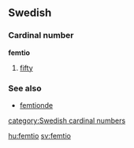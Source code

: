 ==Swedish==
===Cardinal number===
'''femtio'''

#[[fifty]]

===See also===
*[[femtionde]]

[[category:Swedish cardinal numbers]]

[[hu:femtio]]
[[sv:femtio]]